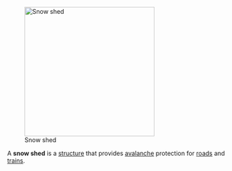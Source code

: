 [[Image:7527 near snow shed.jpg|right|300px|Snow shed]]

A '''snow shed''' is a [[structure]] that provides [[avalanche]] protection for [[road]]s and [[train]]s.